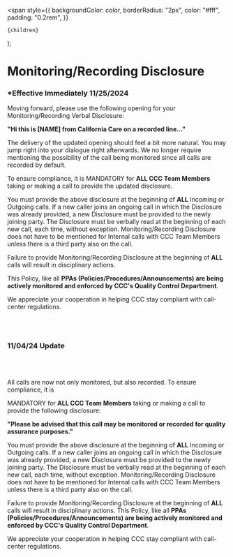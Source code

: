 <span
style={{
      backgroundColor: color,
      borderRadius: "2px",
      color: "#fff",
      padding: "0.2rem",
    }}

>

    {children}

  </span>
);

# Monitoring/Recording Disclosure

### \*Effective Immediately 11/25/2024

Moving forward, please use the following opening for your Monitoring/Recording Verbal Disclosure:

**"Hi this is [NAME] from California Care on a recorded line..."**

The delivery of the updated opening should feel a bit more natural. You may jump right into your dialogue right
afterwards. We no longer require mentioning the possibility of the call being monitored since all calls are recorded
by default.

To ensure compliance, it is <Highlight color="#ff2600">MANDATORY</Highlight> for **ALL CCC Team Members** taking or making a call to provide the updated
disclosure.

You must provide the above disclosure at the beginning of **ALL** Incoming or Outgoing calls. If a new caller joins an
ongoing call in which the Disclosure was already provided, a new Disclosure must be provided to the newly joining
party. The Disclosure must be verbally read at the beginning of each new call, each time, without exception.
Monitoring/Recording Disclosure does not have to be mentioned for Internal calls with CCC Team Members unless
there is a third party also on the call.

Failure to provide Monitoring/Recording Disclosure at the beginning of **ALL** calls will result in disciplinary actions.

This Policy, like all **PPAs (Policies/Procedures/Announcements) are being actively monitored and enforced by CCC's
Quality Control Department**.

We appreciate your cooperation in helping CCC stay compliant with call-center regulations.

<br></br>

### 11/04/24 Update

<br></br>

All calls are now not only monitored, but also recorded. To ensure compliance, it is

<Highlight color="#ff2600">MANDATORY</Highlight> for **ALL CCC Team Members** taking
or making a call to provide the following disclosure:

**"Please be advised that this call may be monitored or recorded for quality assurance purposes."**

You must provide the above disclosure at the beginning of **ALL** Incoming or Outgoing calls. If a new caller joins an
ongoing call in which the Disclosure was already provided, a new Disclosure must be provided to the newly joining
party. The Disclosure must be verbally read at the beginning of each new call, each time, without exception.
Monitoring/Recording Disclosure does not have to be mentioned for Internal calls with CCC Team Members unless
there is a third party also on the call.

Failure to provide Monitoring/Recording Disclosure at the beginning of **ALL** calls will result in disciplinary actions.
This Policy, like all **PPAs (Policies/Procedures/Announcements) are being actively monitored and enforced by CCC's
Quality Control Department**.

We appreciate your cooperation in helping CCC stay compliant with call-center regulations.
